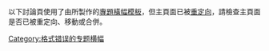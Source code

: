 {{Tracking category}}
以下討論頁使用了由{{tl|WPBannerMeta}}所製作的[[:Category:专题横幅|專題橫幅模板]]，但主頁面已被[[Wikipedia:重定向|重定向]]，請檢查主頁面是否已被重定向、移動或合併。

[[Category:格式错误的专题横幅|Category:格式错误的专题横幅]]